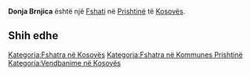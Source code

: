 {{Fshat në Kosovës
 | Emri                = Donja Brnjica
 | EmriAlt                = Bernice e Poshteme,Bernice e Poshtme,Bernice i Poshtme,Bërnicë e Poshtme,Bërnicë e Poshtëme,Bërnicë i Poshtme,Dona Brnica,Donja Brnjica,Доња Брњица
 | Emri (Rasa dhanore) = 
 | Figura              = 
 | Shteti              = Kosovës
 | Komuna              = Prishtinë
 | Kodi postar         = 
 | Sipërfaqja          = 

 | Popullsia           = 

 | Regj. i popullsisë  = 
 | Dend. e popullsisë  = 
 | Faqja zyrtare       = 
 <!--- Koordinatat ----> 
 | Gjerësia            = 42.70472
 | Gjatësia            = 21.13898
 | Lartësia            = 
}}
'''Donja Brnjica''' është një [[Fshati]] në [[Prishtinë]] të [[Kosovës]].

<!-- == Gjeografia == -->
<!-- == Historia == -->
<!-- == Demografia == -->
== Shih edhe ==
{{Komuna Prishtinë}}
{{Kosovo-Administrata-Cung}}

[[Kategoria:Fshatra në Kosovës]]
[[Kategoria:Fshatra në Kommunes Prishtinë]]
[[Kategoria:Vendbanime në Kosovës]]